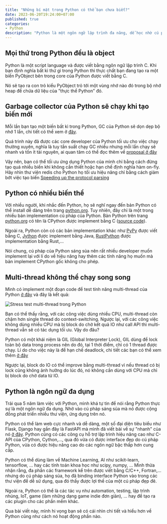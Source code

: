 ```yaml
---
title: "Những bí mật trong Python có thể bạn chưa biết?"
date: 2023-06-20T19:24:00+07:00
published: true
categories:
- Python
description: "Python là một ngôn ngữ lập trình đa năng, dễ học nhờ cú pháp sáng sủa. Tuy nhiên, đằng sau vẻ ngoài đẹp đẽ đó lại ẩn chưa những điều mà không phải ai cũng biết. Để biết đó là những điều gì, chúng ta cùng tìm hiểu nhé?"
---
```


## Mọi thứ trong Python đều là object

Python là một script language và được viết bằng ngôn ngữ lập trình C. Khi bạn định nghĩa bất kì thứ gì trong Python thì thực chất bạn đang tạo ra một biến PyObject bên trong core của Python được viết bằng C. 

Nó sẽ tạo ra con trỏ kiểu PyObject trỏ tới một vùng nhớ nào đó trong bộ nhớ heap để chứa dữ liệu của "thực thể Python" đó.


## Garbage collector của Python sẽ chạy khi tạo biến mới

Mỗi lần bạn tạo một biến bất kì trong Python, GC của Python sẽ dọn dẹp bộ nhớ 1 lần, chi tiết có thể xem ở [đây](https://github.com/python/cpython/blob/8281cbddc6/Modules/gcmodule.c#L2321). 

Quá trình này đã được các core developer của Python tối ưu cho việc chạy thường xuyên, nghĩa là tuy tần suất chạy GC nhiều nhưng mỗi lần chạy sẽ nhanh và tốn ít tài nguyên, ai quan tâm có thể đọc thêm về [proposal ở đây](https://mail.python.org/pipermail/python-dev/2008-June/080579.html)

Vậy nên, bạn có thể tối ưu ứng dụng Python của mình chỉ bằng cách đừng tạo quá nhiều biến khi không cần thiết hoặc hạn chế định nghĩa hàm on-fly. Hãy nhìn thư viện redis cho Python họ tối ưu hiệu năng chỉ bằng cách giảm bớt việc tạo biến [Speeding up the protocol parsing](https://github.com/redis/redis-py/pull/2596)


## Python có nhiều biến thể

Với nhiều người, khi nhắc đến Python, họ sẽ nghĩ ngay đến bản Python có thể install dễ dàng trên trang [python.org](https://python.org). Tuy nhiên, đây chỉ là một trong nhiều bản implementation cú pháp của Python. Bản Python trên trang [python.org](https://python.org) có tên là CPython được implement bằng C ([source code](https://github.com/python/cpython)).

Ngoài ra, Python còn có các bản implementation khác như [PyPy](https://www.pypy.org) được viết bằng C, [Jython](https://www.jython.org) được implement bằng Java, [RustPython](https://rustpython.github.io) được implementation bằng Rust,...

Nói chung, cú pháp của Python sáng sủa nên rất nhiều developer muốn implement lại với lí do về hiệu năng hay thêm các tính năng họ muốn mà bản implement CPython gốc không cho phép.


## Multi-thread không thể chạy song song

Mình có implement một đoạn code để test tính năng multi-thread của Python [ở đây](https://gist.github.com/magiskboy/1b7a49b3f195c819829eb303e7ee1479) và đây là kết quả:

<Image
    src="https://user-images.githubusercontent.com/13352088/238660974-b0fde8b8-8131-4f39-88eb-3c9a39e329ef.png"
    width={900}
    title="Stress test multi-thread trong Python"
/>

Bạn có thể thấy rằng, với các công việc dùng nhiều CPU, multi-thread còn chậm hơn single thread do context-switching. Ngược lại, với các công việc không dùng nhiều CPU mà bị block do chờ kết quả IO như call API thì multi-thread vẫn sẽ có tác dụng tối ưu. Vậy do đâu?

Python có một khái niệm là GIL (Global Interpreter Lock), GIL dùng để lock toàn bộ data trong process nên do đó, tại 1 thời điểm, chỉ có 1 thread được chạy. Lí do cho việc này là để hạn chế deadlock, chi tiết các bạn có thể xem thêm [ở đây](https://github.com/python/cpython/blob/main/Python/ceval_gil.c#L19)

Ngược lại, block do IO có thể improve bằng multi-thread vì nếu thread có bị lock cũng không ảnh hưởng do lúc đó, nó không cần dùng với CPU mà chỉ bị block do chờ data từ IO.

## Python là ngôn ngữ đa dụng

Trải qua 5 năm làm việc với Python, mình khá tự tin để nói rằng Python thực sự là một ngôn ngữ đa dụng. Nhờ vào cú pháp sáng sủa mà nó được cộng đồng phát triển nhiều thư viện, ứng dụng trên nó.

Python có thể làm web cực nhanh và dễ dàng, một số đại diện tiêu biểu như Flask, Django hay gần đây là FastAPI mà mình đã viết bài về sự "nhanh" của nó [ở đây](/posts/why-fastapi-fast). Python cũng có các công cụ hỗ trợ lập trình hiệu năng cao như C-API của CPython, Cython,..., qua đó vừa có được interface đẹp do cú pháp Python, vừa có được hiệu năng cao do các ngôn ngữ bậc thấp hơn cung cấp.

Python có thể dùng làm về Machine Learning, AI như scikit-learn, tensorflow, ... hay các tính toán khoa học như scipy, numpy, ... Mình thừa nhận rằng, đa phần các framework kể trên được viết bằng C/C++, Fortran,... nhưng do cú pháp sáng sủa, họ đã binding interface Python vào trong các thư viện để dễ sử dụng, qua đó thấy được lợi thế của một cú pháp đẹp đẽ.

Ngoài ra, Python có thể là các tác vụ như automation, testing, lập trình nhúng, IoT, game (làm những dạng game indie đơn giản), ... hay để tạo ra các plugin cho các phần mềm khác.

Qua bài viết này, mình hi vọng bạn sẽ có cái nhìn chi tiết và hiểu hơn về Python cũng như cách nó hoạt động phần nào.

